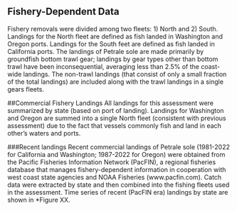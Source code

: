 ## Fishery-Dependent Data
Fishery removals were divided among two fleets: 1) North and 2) South. Landings for the North fleet are defined as fish landed in Washington and Oregon ports. Landings for the South feet are defined as fish landed in California ports. The landings of Petrale sole are made primarily by groundfish bottom trawl gear; landings by gear types other than bottom trawl have been inconsequential, averaging less than 2.5% of the coast-wide landings. The non-trawl landings (that consist of only a small fraction of the total landings) are included along with the trawl landings in a single gears fleets.

##Commercial Fishery Landings
All landings for this assessment were summarized by state (based on port of landing). Landings for Washington and Oregon are summed into a single North fleet (consistent with previous assessment) due to the fact that vessels commonly fish and land in each other's waters and ports.

###Recent landings
Recent commercial landings of Petrale sole (1981-2022 for California and Washington; 1987-2022 for Oregon) were obtained from the Pacific Fisheries Information Network (PacFIN), a regional fisheries database that manages fishery-dependent information in cooperation with west coast state agencies and NOAA Fisheries (www.pacfin.com). Catch data were extracted by state and then combined into the fishing fleets used in the assessment. Time series of recent (PacFIN era) landings by state are shown in *Figure XX. 
